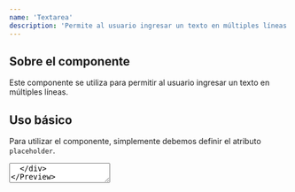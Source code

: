 ```yaml
---
name: 'Textarea'
description: 'Permite al usuario ingresar un texto en múltiples líneas.'
---
```



## Sobre el componente

Este componente se utiliza para permitir al usuario ingresar un texto en múltiples líneas.

## Uso básico

Para utilizar el componente, simplemente debemos definir el atributo `placeholder`.

<Preview>
  <div class='flex items-center justify-center gap-x-2 w-full m-auto'>
    <Textarea client:load placeholder='Escribe aquí tu texto' />
  </div>
</Preview>

<CodeBlock client:load>

```jsx
<Textarea placeholder='Escribe aquí tu texto' />
```

</CodeBlock>

El código para el componente `Textarea` es el siguiente:

<CodeBlock client:load>

```jsx
import { useState } from 'react'

const Textarea = ({
  label,
  placeholder = '',
  description,
  errorMessage,
  isRequired = false,
  isReadOnly = false,
  isDisabled = false,
  defaultValue = '',
  onChange: externalOnChange,
  variant = 'default',
  ...props
}) => {
  const [value, setValue] = useState(defaultValue)
  const [isInvalid, setIsInvalid] = useState(false)

  const handleChange = (e) => {
    const newValue = e.target.value
    setValue(newValue)

    if (newValue === '' && isRequired) {
      setIsInvalid(true)
    }

    if (externalOnChange) {
      externalOnChange(e)
    }
  }

  const [isFocused, setFocused] = useState(false)
  const [isFocusVisible, setFocusVisible] = useState(false)

  const handleFocus = (e) => {
    setFocused(true)
    setFocusVisible(e.type === 'focus')
  }
  const handleBlur = () => {
    setFocused(false)
    setFocusVisible(false)
  }

  const variants = {
    default: 'border-0 shadow-md backdrop-blur-sm',
    bordered: 'border bg-transparent',
    light: 'bg-transparent'
  }

  const colors = {
    default: 'bg-neutral-100/20 dark:bg-zinc-700/30 dark:shadow-zinc-700/10',
    danger: 'bg-red-500/20'
  }

  const borderColors = {
    default: 'border-gray-800 dark:border-gray-300'
  }

  const textColors = {
    default:
      'text-zinc-800 dark:text-neutral-100 placeholder-zinc-800/30 dark:placeholder-neutral-100/30',
    danger: 'text-red-800 dark:text-red-500'
  }

  const baseClasses = `
    flex flex-col space-y-2
    ${isDisabled ? 'opacity-50 cursor-not-allowed' : ''}
  `

  const inputClasses = `
    w-full p-2 rounded-lg transition focus:outline-none
    ${variants[variant]}
    ${variant === 'default' && colors['default']}
    ${textColors['default']}
    ${variant === 'bordered' && borderColors['default']}
    ${isInvalid ? colors['danger'] : ''}
    ${isFocused && isFocusVisible ? 'ring-2 ring-blue-500' : ''}
    ${isDisabled ? 'bg-gray-100' : ''}
  `

  return (
    <div
      className={baseClasses}
      data-invalid={isInvalid}
      data-required={isRequired}
      data-readonly={isReadOnly}
      data-focus={isFocused}
      data-focus-visible={isFocusVisible}
      data-disabled={isDisabled}
    >
      <div className='headerWrapper'>
        {label && (
          <label
            className={`label text-sm font-medium ${textColors['default']}`}
          >
            {label}
            {isRequired && <span className={`${textColors['danger']}`}>*</span>}
          </label>
        )}
      </div>

      <div className='inputWrapper'>
        <textarea
          className={inputClasses}
          aria-invalid={isInvalid}
          aria-required={isRequired}
          aria-readonly={isReadOnly}
          aria-disabled={isDisabled}
          aria-describedby={description ? 'description' : undefined}
          aria-errormessage={errorMessage ? 'errorMessage' : undefined}
          disabled={isDisabled}
          readOnly={isReadOnly}
          value={value}
          onChange={handleChange}
          onFocus={handleFocus}
          onBlur={handleBlur}
          placeholder={placeholder}
          {...props}
        />
      </div>

      {description && (
        <div
          id='description'
          className={`description text-sm ${textColors['default']}`}
        >
          {description}
        </div>
      )}

      {isInvalid && errorMessage && (
        <div
          id='errorMessage'
          className={`errorMessage text-sm ${textColors['danger']}`}
        >
          {errorMessage}
        </div>
      )}
    </div>
  )
}

export default Textarea
```

</CodeBlock>

## Variantes

Para cambiar el estilo del componente, se puede utilizar el atributo `variant` en el componente `Textarea`. Este atributo tiene los siguientes valores: `default`, `bordered` y `light`.

<Preview>
  <div class='flex flex-col items-center justify-center gap-y-2 w-full m-auto'>
    <Textarea
      client:load
      variant='default'
      placeholder='Escribe aquí tu texto'
    />
    <Textarea
      client:load
      variant='bordered'
      placeholder='Escribe aquí tu texto'
    />
    <Textarea client:load variant='light' placeholder='Escribe aquí tu texto' />
  </div>
</Preview>

<CodeBlock client:load>

```jsx
<Textarea variant='default' placeholder='Escribe aquí tu texto' />
<Textarea variant='bordered' placeholder='Escribe aquí tu texto' />
<Textarea variant='light' placeholder='Escribe aquí tu texto' />
```

</CodeBlock>

## Label

Para agregar un label al componente, simplemente debes agregar el atributo `label` en el componente `Textarea`.

<Preview>
  <div class='flex flex-col items-center justify-center gap-y-2 w-full m-auto'>
    <Textarea client:load label='Textarea' />
  </div>
</Preview>

<CodeBlock client:load>

```jsx
<Textarea label='Textarea' />
```

</CodeBlock>

## Descripción

Para agregar una descripción al componente, simplemente debes agregar el atributo `description` en el componente `Textarea`.

<Preview>
  <div class='flex flex-col items-center justify-center gap-y-2 w-full m-auto'>
    <Textarea client:load description='Descripción del textarea' />
  </div>
</Preview>

<CodeBlock client:load>

```jsx
<Textarea description='Descripción del textarea' />
```

</CodeBlock>

## Mensaje de error

Para agregar un mensaje de error al componente, simplemente debes agregar el atributo `errorMessage` en el componente `Textarea`.

<Preview>
  <div class='flex flex-col items-center justify-center gap-y-2 w-full m-auto'>
    <Textarea
      client:load
      label='Si el campo es vacío, el componente no se validará'
      errorMessage='Esto es un mensaje de error'
      placeholder='Pureba escribir aquí tu texto y luego borrar'
      isRequired={true}
    />
  </div>
</Preview>

<CodeBlock client:load>

```jsx
<Textarea
  label='Si el campo es vacío, el componente no se validará'
  errorMessage='Esto es un mensaje de error'
  placeholder='Pureba escribir aquí tu texto y luego borrar'
  isRequired={true}
/>
```

</CodeBlock>

## Requerido

Para agregar un asterisco al componente, simplemente debes agregar el atributo `isRequired={true}` y establecer el valor del atributo `label` en el componente `Textarea`.

<Preview>
  <div class='flex flex-col items-center justify-center gap-y-2 w-full m-auto'>
    <Textarea client:load label='Label' isRequired={true} />
  </div>
</Preview>

<CodeBlock client:load>

```jsx
<Textarea label='Label' isRequired={true} />
```

</CodeBlock>

## Solo lectura

Para hacer el componente solo de lectura, simplemente debes agregar el atributo `isReadOnly={true}` en el componente `Textarea`.

<Preview>
  <div class='flex flex-col items-center justify-center gap-y-2 w-full m-auto'>
    <Textarea
      client:load
      isReadOnly={true}
      placeholder='Escribe aquí tu texto'
    />
  </div>
</Preview>

<CodeBlock client:load>

```jsx
<Textarea isReadOnly={true} placeholder='Escribe aquí tu texto' />
```

</CodeBlock>

## Deshabilitado

Para deshabilitar el componente, simplemente debes agregar el atributo `isDisabled={true}` en el componente `Textarea`.

<Preview>
  <div class='flex flex-col items-center justify-center gap-y-2 w-full m-auto'>
    <Textarea
      client:load
      isDisabled={true}
      placeholder='Escribe aquí tu texto'
    />
  </div>
</Preview>

<CodeBlock client:load>

```jsx
<Textarea isDisabled={true} placeholder='Escribe aquí tu texto' />
```

</CodeBlock>

## Valor por defecto

Para establecer un valor por defecto al componente, simplemente debes agregar el atributo `defaultValue` en el componente `Textarea`.

<Preview>
  <div class='flex flex-col items-center justify-center gap-y-2 w-full m-auto'>
    <Textarea
      client:load
      defaultValue='Este es un texto por defecto'
      placeholder='Escribe aquí tu texto'
    />
  </div>
</Preview>

<CodeBlock client:load>

```jsx
<Textarea
  defaultValue='Este es un texto por defecto'
  placeholder='Escribe aquí tu texto'
/>
```

</CodeBlock>
